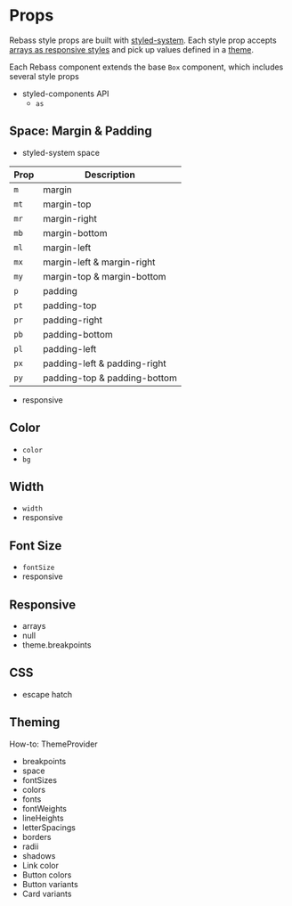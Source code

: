
# Props

Rebass style props are built with [styled-system][].
Each style prop accepts [arrays as responsive styles](#responsive) and pick up values defined in a [theme](#theming).

Each Rebass component extends the base `Box` component,
which includes several style props

- styled-components API
  - `as`

## Space: Margin & Padding

- styled-system space

Prop | Description
-----|-------------
`m`  | margin
`mt` | margin-top
`mr` | margin-right
`mb` | margin-bottom
`ml` | margin-left
`mx` | margin-left & margin-right
`my` | margin-top & margin-bottom
`p`  | padding
`pt` | padding-top
`pr` | padding-right
`pb` | padding-bottom
`pl` | padding-left
`px` | padding-left & padding-right
`py` | padding-top & padding-bottom

- responsive

## Color

- `color`
- `bg`

## Width

- `width`
- responsive

## Font Size

- `fontSize`
- responsive

## Responsive

- arrays
- null
- theme.breakpoints

## CSS

- escape hatch

## Theming

How-to: ThemeProvider

- breakpoints
- space
- fontSizes
- colors
- fonts
- fontWeights
- lineHeights
- letterSpacings
- borders
- radii
- shadows
- Link color
- Button colors
- Button variants
- Card variants

[styled-system]: https://jxnblk.com/styled-system
